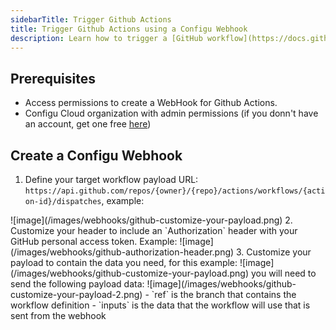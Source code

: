 ```yaml
---
sidebarTitle: Trigger Github Actions
title: Trigger Github Actions using a Configu Webhook
description: Learn how to trigger a [GitHub workflow](https://docs.github.com/en/actions/using-workflows/triggering-a-workflow) from a webhook invocation.
---
```



## Prerequisites
- Access permissions to create a WebHook for Github Actions.
- Configu Cloud organization with admin permissions (if you donn't have an account, get one free [here](https://app.configu.com))

## Create a Configu Webhook

1. Define your target workflow payload URL: `https://api.github.com/repos/{owner}/{repo}/actions/workflows/{action-id}/dispatches`, example:
<Frame>![image](/images/webhooks/github-customize-your-payload.png)</Frame>
2. Customize your header to include an `Authorization` header with your GitHub personal access token. Example:
<Frame>![image](/images/webhooks/github-authorization-header.png)</Frame>
3. Customize your payload to contain the data you need, for this example:
<Frame>![image](/images/webhooks/github-customize-your-payload.png)</Frame>
you will need to send the following payload data:
<Frame>![image](/images/webhooks/github-customize-your-payload-2.png)</Frame>
- `ref` is the branch that contains the workflow definition
- `inputs` is the data that the workflow will use that is sent from the webhook